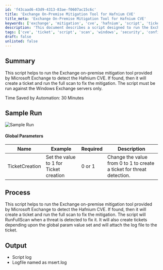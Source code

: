 ```yaml
---
id: 'f43caad6-43d9-4313-83ae-f0607ac15c6c'
title: 'Exchange On-Premise Mitigation Tool for Hafnium CVE'
title_meta: 'Exchange On-Premise Mitigation Tool for Hafnium CVE'
keywords: ['exchange', 'mitigation', 'cve', 'hafnium', 'script', 'ticket', 'scan']
description: 'This document describes a script designed to run the Exchange on-premise mitigation tool provided by Microsoft Exchange. It detects the Hafnium CVE, creates a ticket if found, and executes a full scan to implement the necessary mitigation. The script is intended for use on Windows Exchange servers only, saving approximately 30 minutes of manual effort.'
tags: ['cve', 'ticket', 'script', 'scan', 'windows', 'security', 'configuration']
draft: false
unlisted: false
---
```

## Summary

This script helps to run the Exchange on-premise mitigation tool provided by Microsoft Exchange to detect the Hafnium CVE. If found, then it will create a ticket and run the full scan to fix the mitigation. The script must be run against the Windows Exchange servers only.

Time Saved by Automation: 30 Minutes

## Sample Run

![Sample Run](../../../static/img/Microsoft-Exchange-On-Premises-Mitigation-Tool-Execution-Global/image_1.png)

#### Global Parameters

| Name            | Example                                          | Required | Description                                                                                   |
|-----------------|--------------------------------------------------|----------|-----------------------------------------------------------------------------------------------|
| TicketCreation   | Set the value to 1 for Ticket creation           | 0 or 1   | Change the value from 0 to 1 to create a ticket for threat detection.                       |

## Process

This script helps to run the Exchange on-premise mitigation tool provided by Microsoft Exchange to detect the Hafnium CVE. If found, then it will create a ticket and run the full scan to fix the mitigation. The script will RunFullScan when a threat is detected to fix it. It will also create tickets depending upon the global param value set and will attach the log file to the ticket.

## Output

- Script log
- Logfile named as msert.log












